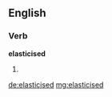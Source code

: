 ==English==

===Verb===
'''elasticised'''

# {{past of|elasticise}}

[[de:elasticised]]
[[mg:elasticised]]